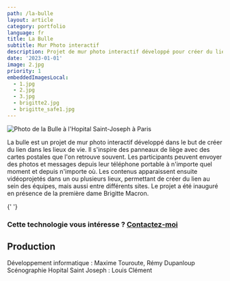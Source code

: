 ```yaml
---
path: /la-bulle
layout: article
category: portfolio
language: fr
title: La Bulle
subtitle: Mur Photo interactif
description: Projet de mur photo interactif développé pour créer du lien dans les lieux de vie 
date: '2023-01-01'
image: 2.jpg
priority: 1
embeddedImagesLocal:
  - 1.jpg
  - 2.jpg
  - 3.jpg
  - brigitte2.jpg
  - brigitte_safe1.jpg
---
```



  
![Photo de la Bulle à l'Hopital Saint-Joseph à Paris](2.jpg)

La bulle est un projet de mur photo interactif développé dans le but de créer du lien dans les lieux de vie. Il s'inspire des panneaux de liège avec des cartes postales que l'on retrouve souvent.
Les participants peuvent envoyer des photos et messages depuis leur téléphone portable à n'importe quel moment et depuis n'importe où. Les contenus apparaissent ensuite vidéoprojetés dans un ou plusieurs lieux, permettant de créer du lien au sein des équipes, mais aussi entre différents sites. Le projet a été inauguré en présence de la première dame Brigitte Macron.


  

<ImageGrid props={props.data.mdx.frontmatter.embeddedImagesLocal} />{' '}
  

### Cette technologie vous intéresse ? [Contactez-moi](mailto:maxime.touroute@gmail.com)


  
## Production

Développement informatique :  Maxime Touroute, Rémy Dupanloup  
Scénographie Hopital Saint Joseph : Louis Clément
